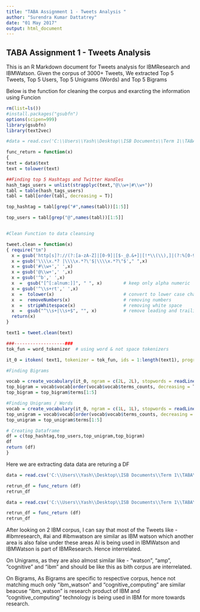 ```yaml
---
title: "TABA Assignment 1 - Tweets Analysis "
author: "Surendra Kumar Dattatrey"
date: "01 May 2017"
output: html_document
---
```



## TABA Assignment 1 - Tweets Analysis

This is an R Markdown document for Tweets analysis for IBMResearch and IBMWatson. Given the corpus of 3000+ Tweets, We extracted Top 5 Tweets, Top 5 Users, Top 5 Unigrams (Words) and Top 5 Bigrams

Below is the function for cleaning the corpus and exarcting the information using Funcion

```r
rm(list=ls())
#install.packages("gsubfn")
options(scipen=999)
library(gsubfn)
library(text2vec)

#data = read.csv('C:\\Users\\Yash\\Desktop\\ISB Documents\\Term 1\\TABA\\Assignment 1\\IBMResearch_tweets.csv',stringsAsFactors = F)

func_return = function(x) 
{
text = data$text
text = tolower(text)

##Finding top 5 Hashtags and Twitter Handles
hash_tags_users = unlist(strapplyc(text,"@\\w+|#\\w+"))
tabl = table(hash_tags_users)
tabl = tabl[order(tabl, decreasing = T)]

top_hashtag = tabl[grep("#",names(tabl))[1:5]]

top_users = tabl[grep("@",names(tabl))[1:5]]


#Clean Function to data cleansing

tweet.clean = function(x)                   
{ require("tm")
  x = gsub('http[s]?://(?:[a-zA-Z]|[0-9]|[$-_@.&+]|[!*\\(\\),]|(?:%[0-9a-fA-F][0-9a-fA-F]))+',' ',x)
  x = gsub('\\\\x.*? |\\\\x.*?\'$|\\\\x.*?\"$'," ",x)
  x = gsub('#\\w+',' ',x)
  x = gsub('@\\w+',' ',x)
  x = gsub('^b',' ',x)
  x  =  gsub("[^[:alnum:]]", " ", x)        # keep only alpha numeric
  x = gsub('^\\s+rt',' ',x)
  x  =  tolower(x)                          # convert to lower case characters
  x  =  removeNumbers(x)                    # removing numbers
  x  =  stripWhitespace(x)                  # removing white space
  x  =  gsub("^\\s+|\\s+$", "", x)          # remove leading and trailing white space
  return(x)
}

text1 = tweet.clean(text)

###-------------------###  
tok_fun = word_tokenizer  # using word & not space tokenizers

it_0 = itoken( text1, tokenizer = tok_fun, ids = 1:length(text1), progressbar = T)

#Finding Bigrams

vocab = create_vocabulary(it_0, ngram = c(2L, 2L), stopwords = readLines('https://raw.githubusercontent.com/sudhir-voleti/basic-text-analysis-shinyapp/master/data/stopwords.txt'))
top_bigram = vocab$vocab[order(vocab$vocab$terms_counts, decreasing = T),]
top_bigram = top_bigram$terms[1:5]

#Finding Unigrams / Words
vocab = create_vocabulary(it_0, ngram = c(1L, 1L), stopwords = readLines('https://raw.githubusercontent.com/sudhir-voleti/basic-text-analysis-shinyapp/master/data/stopwords.txt'))
top_unigram = vocab$vocab[order(vocab$vocab$terms_counts, decreasing = T),]
top_unigram = top_unigram$terms[1:5]

# Creating Dataframe 
df = c(top_hashtag,top_users,top_unigram,top_bigram)
df
return (df)
}
```

Here we are extracting data data are returing a DF

```r

data = read.csv('C:\\Users\\Yash\\Desktop\\ISB Documents\\Term 1\\TABA\\Assignment 1\\IBMResearch_tweets.csv',stringsAsFactors = F)

retrun_df = func_return (df)
retrun_df

data = read.csv('C:\\Users\\Yash\\Desktop\\ISB Documents\\Term 1\\TABA\\Assignment 1\\IBMwatson_tweets.csv',stringsAsFactors = F)

retrun_df = func_return (df)
retrun_df
```

After looking on 2  IBM corpus, I can say that most of the Tweets like - #ibmresearch, #ai and #ibmwatson are similar as IBM watson which another area is also false under these areas AI is being used in IBMWatson and IBMWatson is part of IBMResearch. Hence interrelated.

On Unigrams, as they are also almost similar like - "watson", "amp", "cognitive" and "ibm" and should be like this as bith corpus are interrelated.

On Bigrams, As Bigrams are specific to respective corpus, hence not matching much only "ibm_watson" and "cognitive_computing" are similar beacuse "ibm_watson" is research product of IBM and "cognitive_computing" technology is being used in IBM for more towards research.